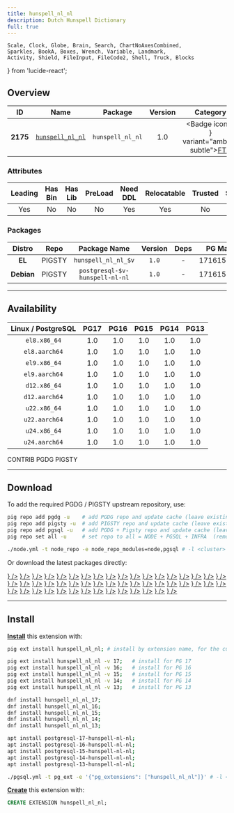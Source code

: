 ```yaml
---
title: hunspell_nl_nl
description: Dutch Hunspell Dictionary
full: true
---
```


    Scale, Clock, Globe, Brain, Search, ChartNoAxesCombined,
    Sparkles, BookA, Boxes, Wrench, Variable, Landmark,
    Activity, Shield, FileInput, FileCode2, Shell, Truck, Blocks
} from 'lucide-react';

## Overview

| <TooltipIconButton tooltip="Extension unique identifier" side="top">ID</TooltipIconButton> | <TooltipIconButton tooltip="Extension name" side="top">Name</TooltipIconButton> | <TooltipIconButton tooltip="Package name for installation" side="top">Package</TooltipIconButton> | <TooltipIconButton tooltip="Latest available extension version" side="top">Version</TooltipIconButton> | <TooltipIconButton tooltip="Extension category" side="top">Category</TooltipIconButton> | <TooltipIconButton tooltip="Open source license" side="top">License</TooltipIconButton> | <TooltipIconButton tooltip="Programming language" side="top">Lang</TooltipIconButton> |
|:--------:|:--------:|:----------:|:--------------:|:---------------------------------------:|:------------------------------------------------------:|:----:|
| **2175** | [`hunspell_nl_nl`](https://github.com/postgrespro/hunspell_dicts) | `hunspell_nl_nl` | 1.0 | <Badge icon={<Search />} variant="amber-subtle"><a href="/ext/fts" className="no-underline">FTS</a></Badge> | <a href="/ext/list/license#postgresql" className="no-underline"><Badge icon={<Scale />} variant="blue-subtle">PostgreSQL</Badge></a> | <a href="/ext/list/lang#data"><Badge icon={<FileCode2 />} variant="teal-subtle">Data</Badge></a> |

### Attributes

| <TooltipIconButton tooltip="The Primary Leading extension in the Package" side="top">Leading</TooltipIconButton> | <TooltipIconButton tooltip="Contains binary utils" side="top">Has Bin</TooltipIconButton> | <TooltipIconButton tooltip="Contains .so shared library files" side="top">Has Lib</TooltipIconButton> | <TooltipIconButton tooltip="Requires preloading via shared_preload_libraries" side="top">PreLoad</TooltipIconButton> | <TooltipIconButton tooltip="Requires CREATE EXTENSION DDL command" side="top">Need DDL</TooltipIconButton> | <TooltipIconButton tooltip="Can be installed in any schema" side="top">Relocatable</TooltipIconButton> | <TooltipIconButton tooltip="Can be created by non-superuser" side="top">Trusted</TooltipIconButton> | <TooltipIconButton tooltip="Schemas used by this extension" side="top">Schemas</TooltipIconButton> |
|:-------:|:-------:|:-------:|:-------:|:--------:|:-----------:|:-------:|:-------:|
| Yes | No | No | No | Yes | Yes | No | - |

### Packages

| <TooltipIconButton tooltip="Linux distribution family, EL or Debian" side="top">Distro</TooltipIconButton> | <TooltipIconButton tooltip="Package repository" side="top">Repo</TooltipIconButton> | <TooltipIconButton tooltip="The RPM/DEB Package Name Pattern (replace $v with real pg major)" side="top">Package Name</TooltipIconButton> | <TooltipIconButton tooltip="Latest package version" side="top">Version</TooltipIconButton> | <TooltipIconButton tooltip="RPM/DEB Package dependencies" side="top">Deps</TooltipIconButton> | <TooltipIconButton tooltip="Available in these PostgreSQL Major Versions" side="top">PG Major</TooltipIconButton> |
|:----------:|:--------:|:------------------------:|:-----------:|:------------:|:------------------:|
|   **EL**   | <Badge variant="amber-subtle"><span className="font-bold">PIGSTY</span></Badge> | `hunspell_nl_nl_$v` | `1.0` | - | <Badge variant="green-subtle">17</Badge><Badge variant="green-subtle">16</Badge><Badge variant="green-subtle">15</Badge><Badge variant="green-subtle">14</Badge><Badge variant="green-subtle">13</Badge> |
| **Debian** | <Badge variant="amber-subtle"><span className="font-bold">PIGSTY</span></Badge> | `postgresql-$v-hunspell-nl-nl` | `1.0` | - | <Badge variant="green-subtle">17</Badge><Badge variant="green-subtle">16</Badge><Badge variant="green-subtle">15</Badge><Badge variant="green-subtle">14</Badge><Badge variant="green-subtle">13</Badge> |



------

## Availability

| <TooltipIconButton tooltip="Linux Distro Arch / PostgreSQL Major Version" side="top">Linux / PostgreSQL </TooltipIconButton> | **PG17** | **PG16** | **PG15** | **PG14** | **PG13** |
|:-----:|:-----:|:-----:|:-----:|:-----:|:-----:|
| `el8.x86_64` | <Badge variant="amber-subtle">1.0</Badge> | <Badge variant="amber-subtle">1.0</Badge> | <Badge variant="amber-subtle">1.0</Badge> | <Badge variant="amber-subtle">1.0</Badge> | <Badge variant="amber-subtle">1.0</Badge> |
| `el8.aarch64` | <Badge variant="amber-subtle">1.0</Badge> | <Badge variant="amber-subtle">1.0</Badge> | <Badge variant="amber-subtle">1.0</Badge> | <Badge variant="amber-subtle">1.0</Badge> | <Badge variant="amber-subtle">1.0</Badge> |
| `el9.x86_64` | <Badge variant="amber-subtle">1.0</Badge> | <Badge variant="amber-subtle">1.0</Badge> | <Badge variant="amber-subtle">1.0</Badge> | <Badge variant="amber-subtle">1.0</Badge> | <Badge variant="amber-subtle">1.0</Badge> |
| `el9.aarch64` | <Badge variant="amber-subtle">1.0</Badge> | <Badge variant="amber-subtle">1.0</Badge> | <Badge variant="amber-subtle">1.0</Badge> | <Badge variant="amber-subtle">1.0</Badge> | <Badge variant="amber-subtle">1.0</Badge> |
| `d12.x86_64` | <Badge variant="amber-subtle">1.0</Badge> | <Badge variant="amber-subtle">1.0</Badge> | <Badge variant="amber-subtle">1.0</Badge> | <Badge variant="amber-subtle">1.0</Badge> | <Badge variant="amber-subtle">1.0</Badge> |
| `d12.aarch64` | <Badge variant="amber-subtle">1.0</Badge> | <Badge variant="amber-subtle">1.0</Badge> | <Badge variant="amber-subtle">1.0</Badge> | <Badge variant="amber-subtle">1.0</Badge> | <Badge variant="amber-subtle">1.0</Badge> |
| `u22.x86_64` | <Badge variant="amber-subtle">1.0</Badge> | <Badge variant="amber-subtle">1.0</Badge> | <Badge variant="amber-subtle">1.0</Badge> | <Badge variant="amber-subtle">1.0</Badge> | <Badge variant="amber-subtle">1.0</Badge> |
| `u22.aarch64` | <Badge variant="amber-subtle">1.0</Badge> | <Badge variant="amber-subtle">1.0</Badge> | <Badge variant="amber-subtle">1.0</Badge> | <Badge variant="amber-subtle">1.0</Badge> | <Badge variant="amber-subtle">1.0</Badge> |
| `u24.x86_64` | <Badge variant="amber-subtle">1.0</Badge> | <Badge variant="amber-subtle">1.0</Badge> | <Badge variant="amber-subtle">1.0</Badge> | <Badge variant="amber-subtle">1.0</Badge> | <Badge variant="amber-subtle">1.0</Badge> |
| `u24.aarch64` | <Badge variant="amber-subtle">1.0</Badge> | <Badge variant="amber-subtle">1.0</Badge> | <Badge variant="amber-subtle">1.0</Badge> | <Badge variant="amber-subtle">1.0</Badge> | <Badge variant="amber-subtle">1.0</Badge> |

<Badge variant="green-subtle"><span className="font-black">CONTRIB</span></Badge> <Badge variant="blue-subtle"><span className="font-black">PGDG</span></Badge> <Badge variant="amber-subtle"><span className="font-black">PIGSTY</span></Badge>

------

## Download

To add the required PGDG / PIGSTY upstream repository, use:

```bash tab="pig"
pig repo add pgdg -u    # add PGDG repo and update cache (leave existing repos)
pig repo add pigsty -u  # add PIGSTY repo and update cache (leave existing repos)
pig repo add pgsql -u   # add PGDG + Pigsty repo and update cache (leave existing repos)
pig repo set all -u     # set repo to all = NODE + PGSQL + INFRA  (remove existing repos)
```
```bash tab="pigsty"
./node.yml -t node_repo -e node_repo_modules=node,pgsql # -l <cluster>
```

Or download the latest packages directly:

<Files>
    <Folder name="el8.x86_64">
        <a href="https://repo.pigsty.io/yum/pgsql/el8.x86_64/hunspell_nl_nl_17-1.0-1PIGSTY.el8.x86_64.rpm"><File name="hunspell_nl_nl_17-1.0-1PIGSTY.el8.x86_64.rpm" icon={<Package className="text-emerald-500" />} /></a>
        <a href="https://repo.pigsty.io/yum/pgsql/el8.x86_64/hunspell_nl_nl_16-1.0-1PIGSTY.el8.x86_64.rpm"><File name="hunspell_nl_nl_16-1.0-1PIGSTY.el8.x86_64.rpm" icon={<Package className="text-emerald-500" />} /></a>
        <a href="https://repo.pigsty.io/yum/pgsql/el8.x86_64/hunspell_nl_nl_15-1.0-1PIGSTY.el8.x86_64.rpm"><File name="hunspell_nl_nl_15-1.0-1PIGSTY.el8.x86_64.rpm" icon={<Package className="text-emerald-500" />} /></a>
        <a href="https://repo.pigsty.io/yum/pgsql/el8.x86_64/hunspell_nl_nl_14-1.0-1PIGSTY.el8.x86_64.rpm"><File name="hunspell_nl_nl_14-1.0-1PIGSTY.el8.x86_64.rpm" icon={<Package className="text-emerald-500" />} /></a>
        <a href="https://repo.pigsty.io/yum/pgsql/el8.x86_64/hunspell_nl_nl_13-1.0-1PIGSTY.el8.x86_64.rpm"><File name="hunspell_nl_nl_13-1.0-1PIGSTY.el8.x86_64.rpm" icon={<Package className="text-emerald-500" />} /></a>
    </Folder>
    <Folder name="el8.aarch64">
        <a href="https://repo.pigsty.io/yum/pgsql/el8.aarch64/hunspell_nl_nl_17-1.0-1PIGSTY.el8.aarch64.rpm"><File name="hunspell_nl_nl_17-1.0-1PIGSTY.el8.aarch64.rpm" icon={<Package className="text-orange-500" />} /></a>
        <a href="https://repo.pigsty.io/yum/pgsql/el8.aarch64/hunspell_nl_nl_16-1.0-1PIGSTY.el8.aarch64.rpm"><File name="hunspell_nl_nl_16-1.0-1PIGSTY.el8.aarch64.rpm" icon={<Package className="text-orange-500" />} /></a>
        <a href="https://repo.pigsty.io/yum/pgsql/el8.aarch64/hunspell_nl_nl_15-1.0-1PIGSTY.el8.aarch64.rpm"><File name="hunspell_nl_nl_15-1.0-1PIGSTY.el8.aarch64.rpm" icon={<Package className="text-orange-500" />} /></a>
        <a href="https://repo.pigsty.io/yum/pgsql/el8.aarch64/hunspell_nl_nl_14-1.0-1PIGSTY.el8.aarch64.rpm"><File name="hunspell_nl_nl_14-1.0-1PIGSTY.el8.aarch64.rpm" icon={<Package className="text-orange-500" />} /></a>
        <a href="https://repo.pigsty.io/yum/pgsql/el8.aarch64/hunspell_nl_nl_13-1.0-1PIGSTY.el8.aarch64.rpm"><File name="hunspell_nl_nl_13-1.0-1PIGSTY.el8.aarch64.rpm" icon={<Package className="text-orange-500" />} /></a>
    </Folder>
    <Folder name="el9.x86_64">
        <a href="https://repo.pigsty.io/yum/pgsql/el9.x86_64/hunspell_nl_nl_17-1.0-1PIGSTY.el9.x86_64.rpm"><File name="hunspell_nl_nl_17-1.0-1PIGSTY.el9.x86_64.rpm" icon={<Package className="text-emerald-500" />} /></a>
        <a href="https://repo.pigsty.io/yum/pgsql/el9.x86_64/hunspell_nl_nl_16-1.0-1PIGSTY.el9.x86_64.rpm"><File name="hunspell_nl_nl_16-1.0-1PIGSTY.el9.x86_64.rpm" icon={<Package className="text-emerald-500" />} /></a>
        <a href="https://repo.pigsty.io/yum/pgsql/el9.x86_64/hunspell_nl_nl_15-1.0-1PIGSTY.el9.x86_64.rpm"><File name="hunspell_nl_nl_15-1.0-1PIGSTY.el9.x86_64.rpm" icon={<Package className="text-emerald-500" />} /></a>
        <a href="https://repo.pigsty.io/yum/pgsql/el9.x86_64/hunspell_nl_nl_14-1.0-1PIGSTY.el9.x86_64.rpm"><File name="hunspell_nl_nl_14-1.0-1PIGSTY.el9.x86_64.rpm" icon={<Package className="text-emerald-500" />} /></a>
        <a href="https://repo.pigsty.io/yum/pgsql/el9.x86_64/hunspell_nl_nl_13-1.0-1PIGSTY.el9.x86_64.rpm"><File name="hunspell_nl_nl_13-1.0-1PIGSTY.el9.x86_64.rpm" icon={<Package className="text-emerald-500" />} /></a>
    </Folder>
    <Folder name="el9.aarch64">
        <a href="https://repo.pigsty.io/yum/pgsql/el9.aarch64/hunspell_nl_nl_17-1.0-1PIGSTY.el9.aarch64.rpm"><File name="hunspell_nl_nl_17-1.0-1PIGSTY.el9.aarch64.rpm" icon={<Package className="text-orange-500" />} /></a>
        <a href="https://repo.pigsty.io/yum/pgsql/el9.aarch64/hunspell_nl_nl_16-1.0-1PIGSTY.el9.aarch64.rpm"><File name="hunspell_nl_nl_16-1.0-1PIGSTY.el9.aarch64.rpm" icon={<Package className="text-orange-500" />} /></a>
        <a href="https://repo.pigsty.io/yum/pgsql/el9.aarch64/hunspell_nl_nl_15-1.0-1PIGSTY.el9.aarch64.rpm"><File name="hunspell_nl_nl_15-1.0-1PIGSTY.el9.aarch64.rpm" icon={<Package className="text-orange-500" />} /></a>
        <a href="https://repo.pigsty.io/yum/pgsql/el9.aarch64/hunspell_nl_nl_14-1.0-1PIGSTY.el9.aarch64.rpm"><File name="hunspell_nl_nl_14-1.0-1PIGSTY.el9.aarch64.rpm" icon={<Package className="text-orange-500" />} /></a>
        <a href="https://repo.pigsty.io/yum/pgsql/el9.aarch64/hunspell_nl_nl_13-1.0-1PIGSTY.el9.aarch64.rpm"><File name="hunspell_nl_nl_13-1.0-1PIGSTY.el9.aarch64.rpm" icon={<Package className="text-orange-500" />} /></a>
    </Folder>
    <Folder name="d12.x86_64">
        <a href="https://repo.pigsty.io/apt/pgsql/bookworm/pool/main/h/hunspell-nl-nl/postgresql-17-hunspell-nl-nl_1.0-1PIGSTY~bookworm_amd64.deb"><File name="postgresql-17-hunspell-nl-nl_1.0-1PIGSTY~bookworm_amd64.deb" icon={<Box className="text-emerald-500" />} /></a>
        <a href="https://repo.pigsty.io/apt/pgsql/bookworm/pool/main/h/hunspell-nl-nl/postgresql-16-hunspell-nl-nl_1.0-1PIGSTY~bookworm_amd64.deb"><File name="postgresql-16-hunspell-nl-nl_1.0-1PIGSTY~bookworm_amd64.deb" icon={<Box className="text-emerald-500" />} /></a>
        <a href="https://repo.pigsty.io/apt/pgsql/bookworm/pool/main/h/hunspell-nl-nl/postgresql-15-hunspell-nl-nl_1.0-1PIGSTY~bookworm_amd64.deb"><File name="postgresql-15-hunspell-nl-nl_1.0-1PIGSTY~bookworm_amd64.deb" icon={<Box className="text-emerald-500" />} /></a>
        <a href="https://repo.pigsty.io/apt/pgsql/bookworm/pool/main/h/hunspell-nl-nl/postgresql-14-hunspell-nl-nl_1.0-1PIGSTY~bookworm_amd64.deb"><File name="postgresql-14-hunspell-nl-nl_1.0-1PIGSTY~bookworm_amd64.deb" icon={<Box className="text-emerald-500" />} /></a>
        <a href="https://repo.pigsty.io/apt/pgsql/bookworm/pool/main/h/hunspell-nl-nl/postgresql-13-hunspell-nl-nl_1.0-1PIGSTY~bookworm_amd64.deb"><File name="postgresql-13-hunspell-nl-nl_1.0-1PIGSTY~bookworm_amd64.deb" icon={<Box className="text-emerald-500" />} /></a>
    </Folder>
    <Folder name="d12.aarch64">
        <a href="https://repo.pigsty.io/apt/pgsql/bookworm/pool/main/h/hunspell-nl-nl/postgresql-17-hunspell-nl-nl_1.0-1PIGSTY~bookworm_arm64.deb"><File name="postgresql-17-hunspell-nl-nl_1.0-1PIGSTY~bookworm_arm64.deb" icon={<Box className="text-orange-500" />} /></a>
        <a href="https://repo.pigsty.io/apt/pgsql/bookworm/pool/main/h/hunspell-nl-nl/postgresql-16-hunspell-nl-nl_1.0-1PIGSTY~bookworm_arm64.deb"><File name="postgresql-16-hunspell-nl-nl_1.0-1PIGSTY~bookworm_arm64.deb" icon={<Box className="text-orange-500" />} /></a>
        <a href="https://repo.pigsty.io/apt/pgsql/bookworm/pool/main/h/hunspell-nl-nl/postgresql-15-hunspell-nl-nl_1.0-1PIGSTY~bookworm_arm64.deb"><File name="postgresql-15-hunspell-nl-nl_1.0-1PIGSTY~bookworm_arm64.deb" icon={<Box className="text-orange-500" />} /></a>
        <a href="https://repo.pigsty.io/apt/pgsql/bookworm/pool/main/h/hunspell-nl-nl/postgresql-14-hunspell-nl-nl_1.0-1PIGSTY~bookworm_arm64.deb"><File name="postgresql-14-hunspell-nl-nl_1.0-1PIGSTY~bookworm_arm64.deb" icon={<Box className="text-orange-500" />} /></a>
        <a href="https://repo.pigsty.io/apt/pgsql/bookworm/pool/main/h/hunspell-nl-nl/postgresql-13-hunspell-nl-nl_1.0-1PIGSTY~bookworm_arm64.deb"><File name="postgresql-13-hunspell-nl-nl_1.0-1PIGSTY~bookworm_arm64.deb" icon={<Box className="text-orange-500" />} /></a>
    </Folder>
    <Folder name="u22.x86_64">
        <a href="https://repo.pigsty.io/apt/pgsql/jammy/pool/main/h/hunspell-nl-nl/postgresql-17-hunspell-nl-nl_1.0-1PIGSTY~jammy_amd64.deb"><File name="postgresql-17-hunspell-nl-nl_1.0-1PIGSTY~jammy_amd64.deb" icon={<Box className="text-emerald-500" />} /></a>
        <a href="https://repo.pigsty.io/apt/pgsql/jammy/pool/main/h/hunspell-nl-nl/postgresql-16-hunspell-nl-nl_1.0-1PIGSTY~jammy_amd64.deb"><File name="postgresql-16-hunspell-nl-nl_1.0-1PIGSTY~jammy_amd64.deb" icon={<Box className="text-emerald-500" />} /></a>
        <a href="https://repo.pigsty.io/apt/pgsql/jammy/pool/main/h/hunspell-nl-nl/postgresql-15-hunspell-nl-nl_1.0-1PIGSTY~jammy_amd64.deb"><File name="postgresql-15-hunspell-nl-nl_1.0-1PIGSTY~jammy_amd64.deb" icon={<Box className="text-emerald-500" />} /></a>
        <a href="https://repo.pigsty.io/apt/pgsql/jammy/pool/main/h/hunspell-nl-nl/postgresql-14-hunspell-nl-nl_1.0-1PIGSTY~jammy_amd64.deb"><File name="postgresql-14-hunspell-nl-nl_1.0-1PIGSTY~jammy_amd64.deb" icon={<Box className="text-emerald-500" />} /></a>
        <a href="https://repo.pigsty.io/apt/pgsql/jammy/pool/main/h/hunspell-nl-nl/postgresql-13-hunspell-nl-nl_1.0-1PIGSTY~jammy_amd64.deb"><File name="postgresql-13-hunspell-nl-nl_1.0-1PIGSTY~jammy_amd64.deb" icon={<Box className="text-emerald-500" />} /></a>
    </Folder>
    <Folder name="u22.aarch64">
        <a href="https://repo.pigsty.io/apt/pgsql/jammy/pool/main/h/hunspell-nl-nl/postgresql-17-hunspell-nl-nl_1.0-1PIGSTY~jammy_arm64.deb"><File name="postgresql-17-hunspell-nl-nl_1.0-1PIGSTY~jammy_arm64.deb" icon={<Box className="text-orange-500" />} /></a>
        <a href="https://repo.pigsty.io/apt/pgsql/jammy/pool/main/h/hunspell-nl-nl/postgresql-16-hunspell-nl-nl_1.0-1PIGSTY~jammy_arm64.deb"><File name="postgresql-16-hunspell-nl-nl_1.0-1PIGSTY~jammy_arm64.deb" icon={<Box className="text-orange-500" />} /></a>
        <a href="https://repo.pigsty.io/apt/pgsql/jammy/pool/main/h/hunspell-nl-nl/postgresql-15-hunspell-nl-nl_1.0-1PIGSTY~jammy_arm64.deb"><File name="postgresql-15-hunspell-nl-nl_1.0-1PIGSTY~jammy_arm64.deb" icon={<Box className="text-orange-500" />} /></a>
        <a href="https://repo.pigsty.io/apt/pgsql/jammy/pool/main/h/hunspell-nl-nl/postgresql-14-hunspell-nl-nl_1.0-1PIGSTY~jammy_arm64.deb"><File name="postgresql-14-hunspell-nl-nl_1.0-1PIGSTY~jammy_arm64.deb" icon={<Box className="text-orange-500" />} /></a>
        <a href="https://repo.pigsty.io/apt/pgsql/jammy/pool/main/h/hunspell-nl-nl/postgresql-13-hunspell-nl-nl_1.0-1PIGSTY~jammy_arm64.deb"><File name="postgresql-13-hunspell-nl-nl_1.0-1PIGSTY~jammy_arm64.deb" icon={<Box className="text-orange-500" />} /></a>
    </Folder>
    <Folder name="u24.x86_64">
        <a href="https://repo.pigsty.io/apt/pgsql/noble/pool/main/h/hunspell-nl-nl/postgresql-17-hunspell-nl-nl_1.0-1PIGSTY~noble_amd64.deb"><File name="postgresql-17-hunspell-nl-nl_1.0-1PIGSTY~noble_amd64.deb" icon={<Box className="text-emerald-500" />} /></a>
        <a href="https://repo.pigsty.io/apt/pgsql/noble/pool/main/h/hunspell-nl-nl/postgresql-16-hunspell-nl-nl_1.0-1PIGSTY~noble_amd64.deb"><File name="postgresql-16-hunspell-nl-nl_1.0-1PIGSTY~noble_amd64.deb" icon={<Box className="text-emerald-500" />} /></a>
        <a href="https://repo.pigsty.io/apt/pgsql/noble/pool/main/h/hunspell-nl-nl/postgresql-15-hunspell-nl-nl_1.0-1PIGSTY~noble_amd64.deb"><File name="postgresql-15-hunspell-nl-nl_1.0-1PIGSTY~noble_amd64.deb" icon={<Box className="text-emerald-500" />} /></a>
        <a href="https://repo.pigsty.io/apt/pgsql/noble/pool/main/h/hunspell-nl-nl/postgresql-14-hunspell-nl-nl_1.0-1PIGSTY~noble_amd64.deb"><File name="postgresql-14-hunspell-nl-nl_1.0-1PIGSTY~noble_amd64.deb" icon={<Box className="text-emerald-500" />} /></a>
        <a href="https://repo.pigsty.io/apt/pgsql/noble/pool/main/h/hunspell-nl-nl/postgresql-13-hunspell-nl-nl_1.0-1PIGSTY~noble_amd64.deb"><File name="postgresql-13-hunspell-nl-nl_1.0-1PIGSTY~noble_amd64.deb" icon={<Box className="text-emerald-500" />} /></a>
    </Folder>
    <Folder name="u24.aarch64">
        <a href="https://repo.pigsty.io/apt/pgsql/noble/pool/main/h/hunspell-nl-nl/postgresql-17-hunspell-nl-nl_1.0-1PIGSTY~noble_arm64.deb"><File name="postgresql-17-hunspell-nl-nl_1.0-1PIGSTY~noble_arm64.deb" icon={<Box className="text-orange-500" />} /></a>
        <a href="https://repo.pigsty.io/apt/pgsql/noble/pool/main/h/hunspell-nl-nl/postgresql-16-hunspell-nl-nl_1.0-1PIGSTY~noble_arm64.deb"><File name="postgresql-16-hunspell-nl-nl_1.0-1PIGSTY~noble_arm64.deb" icon={<Box className="text-orange-500" />} /></a>
        <a href="https://repo.pigsty.io/apt/pgsql/noble/pool/main/h/hunspell-nl-nl/postgresql-15-hunspell-nl-nl_1.0-1PIGSTY~noble_arm64.deb"><File name="postgresql-15-hunspell-nl-nl_1.0-1PIGSTY~noble_arm64.deb" icon={<Box className="text-orange-500" />} /></a>
        <a href="https://repo.pigsty.io/apt/pgsql/noble/pool/main/h/hunspell-nl-nl/postgresql-14-hunspell-nl-nl_1.0-1PIGSTY~noble_arm64.deb"><File name="postgresql-14-hunspell-nl-nl_1.0-1PIGSTY~noble_arm64.deb" icon={<Box className="text-orange-500" />} /></a>
        <a href="https://repo.pigsty.io/apt/pgsql/noble/pool/main/h/hunspell-nl-nl/postgresql-13-hunspell-nl-nl_1.0-1PIGSTY~noble_arm64.deb"><File name="postgresql-13-hunspell-nl-nl_1.0-1PIGSTY~noble_arm64.deb" icon={<Box className="text-orange-500" />} /></a>
    </Folder>
</Files>

------

## Install

[**Install**](/docs/pgsql/extension/install) this extension with:

```bash tab="pig"
pig ext install hunspell_nl_nl; # install by extension name, for the current active PG version

pig ext install hunspell_nl_nl -v 17;   # install for PG 17
pig ext install hunspell_nl_nl -v 16;   # install for PG 16
pig ext install hunspell_nl_nl -v 15;   # install for PG 15
pig ext install hunspell_nl_nl -v 14;   # install for PG 14
pig ext install hunspell_nl_nl -v 13;   # install for PG 13
```
```bash tab="yum" 
dnf install hunspell_nl_nl_17;
dnf install hunspell_nl_nl_16;
dnf install hunspell_nl_nl_15;
dnf install hunspell_nl_nl_14;
dnf install hunspell_nl_nl_13;
```
```bash tab="apt" 
apt install postgresql-17-hunspell-nl-nl;
apt install postgresql-16-hunspell-nl-nl;
apt install postgresql-15-hunspell-nl-nl;
apt install postgresql-14-hunspell-nl-nl;
apt install postgresql-13-hunspell-nl-nl;
```
```bash tab="ansible"
./pgsql.yml -t pg_ext -e '{"pg_extensions": ["hunspell_nl_nl"]}' # -l <cls>
```

[**Create**](/docs/pgsql/extension/create) this extension with:

```sql
CREATE EXTENSION hunspell_nl_nl;
```


